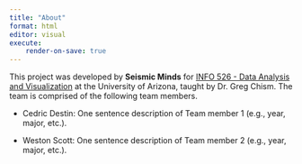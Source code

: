 ```yaml
---
title: "About"
format: html
editor: visual
execute:
    render-on-save: true
---
```


This project was developed by **Seismic Minds** for [INFO 526 - Data Analysis and Visualization](#0) at the University of Arizona, taught by Dr. Greg Chism. The team is comprised of the following team members.

-   Cedric Destin: One sentence description of Team member 1 (e.g., year, major, etc.).

-   Weston Scott: One sentence description of Team member 2 (e.g., year, major, etc.).
